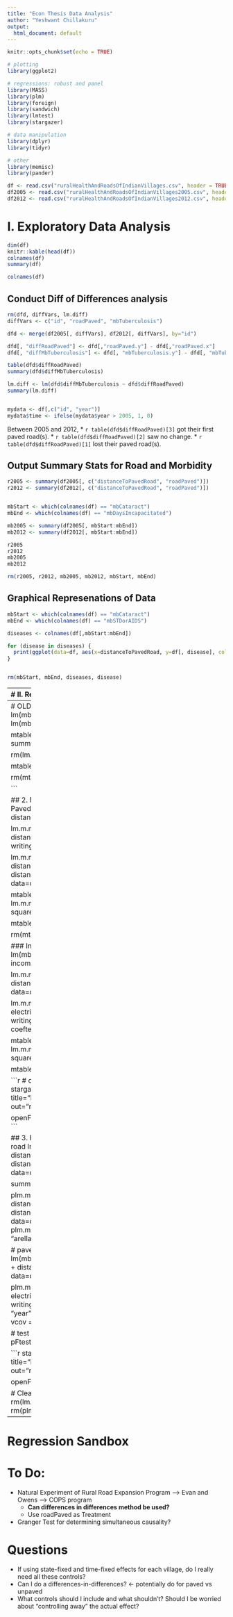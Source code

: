 ```yaml
---
title: "Econ Thesis Data Analysis"
author: "Yeshwant Chillakuru"
output:
  html_document: default
---
```


```r
knitr::opts_chunk$set(echo = TRUE)

# plotting
library(ggplot2)

# regressions: robust and panel
library(MASS)
library(plm)
library(foreign)
library(sandwich)
library(lmtest)
library(stargazer)

# data manipulation
library(dplyr)
library(tidyr)

# other
library(memisc)
library(pander)
```


```r
df <- read.csv("ruralHealthAndRoadsOfIndianVillages.csv", header = TRUE, row.names = 1)
df2005 <- read.csv("ruralHealthAndRoadsOfIndianVillages2005.csv", header = TRUE, row.names = 1)
df2012 <- read.csv("ruralHealthAndRoadsOfIndianVillages2012.csv", header = TRUE, row.names = 1)
```



# I. Exploratory Data Analysis
```r
dim(df)
knitr::kable(head(df))
colnames(df)
summary(df)
```

```r
colnames(df)

```

## Conduct Diff of Differences analysis
```r

rm(dfd, diffVars, lm.diff)
diffVars <- c("id", "roadPaved", "mbTuberculosis")

dfd <- merge(df2005[, diffVars], df2012[, diffVars], by="id")

dfd[, "diffRoadPaved"] <- dfd[,"roadPaved.y"] - dfd[,"roadPaved.x"]
dfd[, "diffMbTuberculosis"] <- dfd[, "mbTuberculosis.y"] - dfd[, "mbTuberculosis.x"]

table(dfd$diffRoadPaved)
summary(dfd$diffMbTuberculosis)

lm.diff <- lm(dfd$diffMbTuberculosis ~ dfd$diffRoadPaved)
summary(lm.diff)


mydata <- df[,c("id", "year")]
mydata$time <- ifelse(mydata$year > 2005, 1, 0)

```

Between 2005 and 2012,
* `r table(dfd$diffRoadPaved)[3]` got their first paved road(s).
* `r table(dfd$diffRoadPaved)[2]` saw no change.
* `r table(dfd$diffRoadPaved)[1]` lost their paved road(s).


## Output Summary Stats for Road and Morbidity
```r

r2005 <- summary(df2005[, c("distanceToPavedRoad", "roadPaved")])
r2012 <- summary(df2012[, c("distanceToPavedRoad", "roadPaved")])


mbStart <- which(colnames(df) == "mbCataract")
mbEnd <- which(colnames(df) == "mbDaysIncapacitated")

mb2005 <- summary(df2005[, mbStart:mbEnd])
mb2012 <- summary(df2012[, mbStart:mbEnd])

r2005
r2012
mb2005
mb2012

rm(r2005, r2012, mb2005, mb2012, mbStart, mbEnd)

```

## Graphical Represenations of Data
```r

mbStart <- which(colnames(df) == "mbCataract")
mbEnd <- which(colnames(df) == "mbSTDorAIDS")

diseases <- colnames(df[,mbStart:mbEnd])

for (disease in diseases) {
  print(ggplot(data=df, aes(x=distanceToPavedRoad, y=df[, disease], color=as.factor(year))) + geom_point(alpha=0.3) + labs(title = disease))
}


rm(mbStart, mbEnd, diseases, disease)
```


------------
# II. Regressions

$$diseaseIncidence_{it} = \beta distanceToPavedRoad_{it} + \delta_{1} Ind_{it} + \delta_{2} Household_{it} + \delta_{3} Village_{it} + \varepsilon_{it}$$

$$diseaseIncidence_{it} = \beta roadPaved_{it} + \delta_{1} Ind_{it} + \delta_{2} Household_{it} + \delta_{3} Village_{it} + \varepsilon_{it}$$

## 1. Univariate Models
```r
mbStart <- which(colnames(df) == "mbCataract")
mbEnd <- which(colnames(df) == "mbSTDorAIDS")

diseases <- colnames(df[,mbStart:mbEnd])

lm.mb <- list()
lm.mb.hc1 <- list()
for (disease in diseases) {
  lm.mb[disease] <- list(lm(df[,disease] ~ distanceToPavedRoad, data=df))
  
  # generate robust standard errors
  lm.mb.hc1[disease] <- list(coeftest(lm.mb[[disease]], function(x) vcovHC(x, type="HC1")))
}

stargazer(lm.mb[diseases], se=lm.mb.hc1[diseases]["Std. Error"], type = "html", column.labels=diseases, title="Results", 
          digits = 8, align = TRUE, out="univariate_regressions.html")

openFileInOS("univariate_regressions.html")

rm(mbStart, mbEnd, diseases, disease, lm.mb, lm.mb.hc1)
```


## 2. Multivariate FE Panel Models
```r
mbStart <- which(colnames(df) == "mbCataract")
mbEnd <- which(colnames(df) == "mbSTDorAIDS")

diseases <- colnames(df[,mbStart:mbEnd])

plm.mb <- list()
plm.mb.hc1 <- list()
for (disease in diseases) {
  plm.mb[disease] <- list(plm(df[,disease] ~ distanceToPavedRoad + electricity + income + distanceToNearestTown + writingScore + smokeTobacco, data=df, index = c("id", "year"), model = "within"))
  
  # generate robust standard errors
  plm.mb.hc1[disease] <- list(coeftest(plm.mb[[disease]], function(x) vcovHC(x, type="HC1")))
}

stargazer(plm.mb[diseases], se=plm.mb.hc1[diseases]["Std. Error"], type = "html", column.labels=diseases, title="Results", 
          digits = 8, align = TRUE, out="multivariate_panel_regressions.html")

openFileInOS("multivariate_panel_regressions.html")

rm(mbStart, mbEnd, diseases, plm.mb, plm.mb.hc1)
```


-------
# OLD STUFF
## 1. Univariate models
```r
lm.mb1 <- lm(mbDaysIncapacitated ~ roadPaved, data = df)
lm.mb2 <- lm(mbDaysIncapacitated ~ distanceToPavedRoad, data = df)

mtableUni <- mtable(
            'MB 1' = lm.mb1,
            'MB 2' = lm.mb2,
            summary.stats = c('R-squared','adj. R-squared', 'F','p','N'))

rm(lm.mb1, lm.mb2, lm.mb3)

mtableUni

rm(mtableMulti)

```


## 2. Multivariate Models
### Independent: Distance To Paved Road
```r

lm.m.mb1 <- lm(mbDaysIncapacitated ~ distanceToPavedRoad + electricity + income, data=df)

lm.m.mb2 <- lm(mbDaysIncapacitated ~ distanceToPavedRoad + distanceToNearestTown + writingScore + smokeTobacco , data=df)

lm.m.mb3 <- lm(mbDaysIncapacitated ~ distanceToPavedRoad + electricity + income + distanceToNearestTown + writingScore + smokeTobacco , data=df)

mtableMulti1 <- mtable(
            'MB 1' = lm.m.mb1,
            'MB 2' = lm.m.mb2,
            'MB 3' = lm.m.mb3,
            summary.stats = c('R-squared','adj. R-squared','F','p','N'))

mtableMulti1

rm(mtableMulti1)
```

### Independent: Road Paved
```r

lm.m.mb1 <- lm(mbDaysIncapacitated ~ roadPaved + electricity + income, data=df)

lm.m.mb2 <- lm(mbDaysIncapacitated ~ roadPaved + distanceToNearestTown + writingScore + smokeTobacco , data=df)

lm.m.mb3 <- lm(mbDaysIncapacitated ~ roadPaved + electricity + income + distanceToNearestTown + writingScore + smokeTobacco , data=df)
lm.m.mb3.hc1 <- coeftest(lm.m.mb3, vcov = vcovHC(lm.m.mb3, "HC1"))


mtableMulti2 <- mtable(
            'MB 1' = lm.m.mb1,
            'MB 2' = lm.m.mb2,
            'MB 3' = lm.m.mb3,
            summary.stats = c('R-squared','adj. R-squared','F','p','N'))

mtableMulti2
rm(mtableMulti2)
```


```r
# comparison of different rovust vs non-robust ols
stargazer(lm.m.mb3, lm.m.mb3.hc1, type = "html", title="Results", 
          digits = 4, align = TRUE, out="robust_regression_table_comparisons.html")

openFileInOS("robust_regression_table_comparisons.html")
```


## 3. Fixed Effects Regression Model
```r

# distance to paved road
lm.mb1 <- lm(mbDaysIncapacitated ~ distanceToPavedRoad + electricity + income + distanceToNearestTown + writingScore + smokeTobacco, data=df)

summary(lm.mb1)


plm.mb1 <- plm(mbDaysIncapacitated ~ distanceToPavedRoad + electricity + income + distanceToNearestTown + writingScore + smokeTobacco, data=df, index = c("id", "year"), model = "within")
plm.mb1.hc1 <- coeftest(plm.mb1, vcov = vcovHC(plm.mb1, "arellano"))
summary(plm.mb1)


# paved vs unpaved road
lm.mb2 <- lm(mbDaysIncapacitated ~ roadPaved + electricity + income + distanceToNearestTown + writingScore + smokeTobacco, data=df)


plm.mb2 <- plm(mbDaysIncapacitated ~ roadPaved + electricity + income + distanceToNearestTown + writingScore + smokeTobacco, data=df, index = c("id", "year"), model = "within")
plm.mb2.hc1 <- coeftest(plm.mb2, vcov = vcovHC(plm.mb2, "arellano"))
summary(plm.mb2)

# test if fixed effects is better. p is small, use fixed effects
pFtest(plm.mb1, lm.mb1) 
pFtest(plm.mb2, lm.mb2) 
```

```r
stargazer(plm.mb1, plm.mb1.hc1, type = "html", title="Results Fixed Effects", 
          digits = 4, align = TRUE, out="robust_regression_table_comparisons2.html")

openFileInOS("robust_regression_table_comparisons2.html")

# Clean Workspace
rm(lm.mb1, lm.mb2, lm.mb3)
rm(lm.m.mb1, lm.m.mb2, lm.m.mb3, lm.m.mb3.hc1)
rm(plm.mb1, plm.mb1.hc1, plm.mb2, plm.mb2.hc1)
```


--------------------------------------------------------------------------------------------------
# Regression Sandbox

# To Do:
  * Natural Experiment of Rural Road Expansion Program --> Evan and Owens --> COPS program
      * **Can differences in differences method be used?**
      * Use roadPaved as Treatment
  * Granger Test for determining simultaneous causality?
  
  
# Questions
  * If using state-fixed and time-fixed effects for each village, do I really need all these controls?
  * Can I do a differences-in-differences? <- potentially do for paved vs unpaved
  * What controls should I include and what shouldn't? Should I be worried about "controlling away" the actual effect?
    
 
 
 









